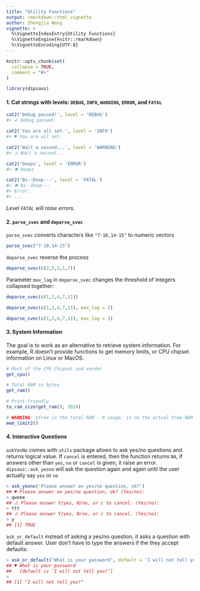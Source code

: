 ```yaml
---
title: "Utility Functions"
output: rmarkdown::html_vignette
author: Zhengjia Wang
vignette: >
  %\VignetteIndexEntry{Utility Functions}
  %\VignetteEngine{knitr::rmarkdown}
  %\VignetteEncoding{UTF-8}
---
```


```r
knitr::opts_chunk$set(
  collapse = TRUE,
  comment = "#>"
)
```

```r
library(dipsaus)
```


#### 1. Cat strings with levels: `DEBUG`, `INFO`, `WARNING`, `ERROR`, and `FATAL`

```r
cat2('Debug passed!', level = 'DEBUG')
#> ✔ Debug passed!

cat2('You are all set.', level = 'INFO')
#> ♥ You are all set.

cat2('Wait a second...', level = 'WARNING')
#> ⚠ Wait a second...

cat2('Ooops', level = 'ERROR')
#> ✖ Ooops

cat2('Bi--Doop---', level = 'FATAL')
#> ✖ Bi--Doop---
#> Error: 
#> ...
```

*Level `FATAL` will raise errors.*

#### 2. `parse_svec` and `deparse_svec`

`parse_svec` converts characters like `"7-10,14-15"` to numeric vectors

```r
parse_svec("7-10,14-15")
```

`deparse_svec` reverse the process

```r
deparse_svec(c(2,5,3,1,7))
```

Parameter `max_lag` in `deparse_svec` changes the threshold of integers collapsed together:

```r
deparse_svec(c(1,2,4,7,11))

deparse_svec(c(1,2,4,7,11), max_lag = 2)

deparse_svec(c(1,2,4,7,11), max_lag = 3)
```

#### 3. System Information

The goal is to work as an alternative to retrieve system information. For example, 
R doesn't provide functions to get memory limits, or CPU chipset information on Linux or MacOS. 

```r
# Most of the CPU Chipset and vendor
get_cpu()

# Total RAM in bytes
get_ram()

# Print-friendly
to_ram_size(get_ram(), 1024)

# WARNING: $free is the total RAM - R usage, is no the actual free RAM
mem_limit2()
```

#### 4. Interactive Questions

`askYesNo` comes with `utils` package allows to ask yes/no questions and returns logical value. If `cancel` is entered, then the function returns `NA`, if answers other than `yes`, `no` or `cancel` is given, it raise an error. `dipsaus::ask_yesno` will ask the question again and again until the user actually say `yes` or `no`

```r
> ask_yesno('Please answer an yes/no question, ok?')
## ♥ Please answer an yes/no question, ok? (Yes/no): 
> qweee
## ⚠ Please answer Y/yes, N/no, or c to cancel. (Yes/no): 
> ttt
## ⚠ Please answer Y/yes, N/no, or c to cancel. (Yes/no): 
> y
## [1] TRUE
```

`ask_or_default` instead of asking a yes/no question, it asks a question with default answer. User don't have to type the answers if the they accept defaults:

```r
> ask_or_default("What is your password", default = 'I will not tell you!')
## ♥ What is your password
##   [default is ‘I will not tell you!’] 
>
## [1] "I will not tell you!"
```
